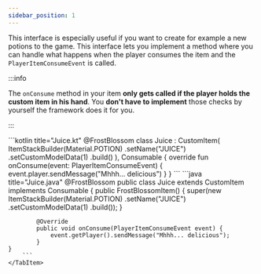 ```yaml
---
sidebar_position: 1
---
```



This interface is especially useful if you want to create for example a new potions to the game. This interface lets you
implement a method where you can handle what happens when the player consumes the item and the `PlayerItemConsumeEvent`
is called.

:::info

The `onConsume` method in your item **only gets called if the player holds the custom item in his hand**. You **don't
have to implement** those checks by yourself the framework does it for you.

:::

<Tabs>
    <TabItem value="Kotlin" label="Kotlin" default>
        ```kotlin title="Juice.kt"
        @FrostBlossom
        class Juice : CustomItem(
            ItemStackBuilder(Material.POTION)
                .setName("JUICE")
                .setCustomModelData(1)
                .build()
        ), Consumable {
            override fun onConsume(event: PlayerItemConsumeEvent) {
                event.player.sendMessage("Mhhh... delicious")
            }
    }
        ```
    </TabItem>
    <TabItem value="Java" label="Java">
        ```java title="Juice.java"
        @FrostBlossom
        public class Juice extends CustomItem implements Consumable {
            public FrostBlossomItem() {
                super(new ItemStackBuilder(Material.POTION)
                        .setName("JUICE")
                        .setCustomModelData(1)
                        .build());
            }

            @Override
            public void onConsume(PlayerItemConsumeEvent event) {
                event.getPlayer().sendMessage("Mhhh... delicious");
            }
    }
        ```
    </TabItem>
</Tabs>

